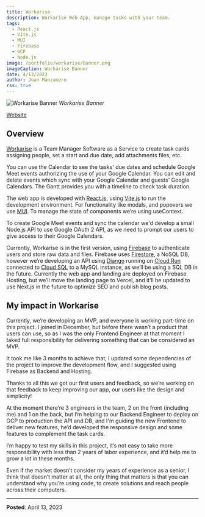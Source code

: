 ```yaml
---
title: Workarise
description: Workarise Web App, manage tasks with your team.
tags:
  - React.js
  - Vite.js
  - MUI
  - Firebase
  - GCP
  - Node.js
image: /portfolio/workarise/banner.png
imageCaption: Workarise Banner
date: 4/13/2023
author: Juan Manzanero
rss: true
---
```


![Workarise Banner](/portfolio/workarise/banner.png) _Workarise Banner_

[Website](https://workarise.com)

## Overview

[Workarise](http://workarise.com) is a Team Manager Software as a Service to
create task cards assigning people, set a start and due date, add attachments
files, etc.

You can use the Calendar to see the tasks' due dates and schedule Google Meet
events authorizing the use of your Google Calendar. You can edit and delete
events which sync with your Google Calendar and guests' Google Calendars. The
Gantt provides you with a timeline to check task duration.

The web app is developed with [React.js](https://react.dev/),
using [Vite.js](https://vitejs.dev/) to run the development environment. For
functionality like modals, and popovers we use [MUI](https://mui.com/). To
manage the state of components we’re using useContext.

To create Google Meet events and sync the calendar we'd develop a small Node.js
API to use Google OAuth 2 API, as we need to prompt our users to give access to
their Google Calendars.

Currently, Workarise is in the first version,
using [Firebase](https://firebase.google.com/) to authenticate users and store
raw data and files. Firebase
uses [Firestore](https://firebase.google.com/docs/firestore), a NoSQL DB,
however we’re developing an API using [Django](https://www.djangoproject.com/)
running on [Cloud Run](https://cloud.google.com/run) connected
to [Cloud SQL](https://cloud.google.com/sql) to a MySQL instance, as we’ll be
using a SQL DB in the future. Currently the web app and landing are deployed on
Firebase Hosting, but we’ll move the landing page to Vercel, and it’ll be
updated to use Next.js in the future to optimize SEO and publish blog posts.

## My impact in Workarise

Currently, we’re developing an MVP, and everyone is working part-time on this
project. I joined in December, but before there wasn’t a product that users can
use, so as I was the only Frontend Engineer at that moment I taked full
responsibility for delivering something that can be considered an MVP.

It took me like 3 months to achieve that, I updated some dependencies of the
project to improve the development flow, and I suggested using Firebase as
Backend and Hosting.

Thanks to all this we got our first users and feedback, so we’re working on that
feedback to keep improving our app, our users like the design and simplicity!

At the moment there’re 3 engineers in the team, 2 on the front (including me)
and 1 on the back, but I’m helping to our Backend Engineer to deploy on GCP to
production the API and DB, and I'm guiding the new Frontend to deliver new
features, he’d developed the responsive design and some features to complement
the task cards.

I’m happy to test my skills in this project, it’s not easy to take more
responsibility with less than 2 years of labor experience, and it’d help me to
grow a lot in these months.

Even if the market doesn’t consider my years of experience as a senior, I think
that doesn’t matter at all, the only thing that matters is that you can
understand why you’re using code, to create solutions and reach people across
their computers.

---

**Posted**: April 13, 2023
